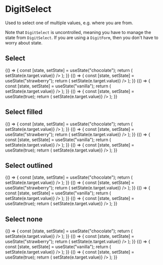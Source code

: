 
<Meta
    title="Elements|DigitSelect"
    component={DigitSelect}
/>

# DigitSelect

Used to select one of multiple values, e.g. where you are from.

Note that `DigitSelect` is uncontrolled, meaning you have to manage the state from `DigitSelect`. If you are using a `DigitForm`, then you don't have to worry about state.

## Select

<Preview>
    <Story name="Normal">
        {() => {
            const [state, setState] = useState("chocolate");
            return (
                <DigitSelect
                    upperLabel="Upper label"
                    lowerLabel="Lower label"
                    valueToTextMap={{
                        chocolate: "Chocolate",
                        vanilla: "Vanilla",
                        strawberry: "Strawberry"
                    }}
                    value={state}
                    onChange={e => setState(e.target.value)}
                />
            );
        }}
    </Story>
    <Story name="Reversed">
        {() => {
            const [state, setState] = useState("strawberry");
            return (
                <DigitSelect
                    upperLabel="Reversed"
                    lowerLabel="Lower label"
                    reverse
                    valueToTextMap={{
                        chocolate: "Chocolate",
                        vanilla: "Vanilla",
                        strawberry: "Strawberry"
                    }}
                    value={state}
                    onChange={e => setState(e.target.value)}
                />
            );
        }}
    </Story>
    <Story name="Other standard value">
        {() => {
            const [state, setState] = useState("vanilla");
            return (
                <DigitSelect
                    upperLabel="Other standard value"
                    lowerLabel="Lower label"
                    valueToTextMap={{
                        chocolate: "Chocolate",
                        vanilla: "Vanilla",
                        strawberry: "Strawberry"
                    }}
                    value={state}
                    onChange={e => setState(e.target.value)}
                />
            );
        }}
    </Story>
    <Story name="Disabled">
        {() => {
            const [state, setState] = useState(true);
            return (
                <DigitSelect
                    upperLabel="Upper label"
                    lowerLabel="Lower label"
                    disabled
                    value={state}
                    onChange={e => setState(e.target.value)}
                />
            );
        }}
    </Story>
</Preview>

## Select filled

<Preview>
    <Story name="Normal filled">
        {() => {
            const [state, setState] = useState("chocolate");
            return (
                <DigitSelect
                    upperLabel="Upper label"
                    lowerLabel="Lower label"
                    filled
                    valueToTextMap={{
                        chocolate: "Chocolate",
                        vanilla: "Vanilla",
                        strawberry: "Strawberry"
                    }}
                    value={state}
                    onChange={e => setState(e.target.value)}
                />
            );
        }}
    </Story>
    <Story name="Reversed filled">
        {() => {
            const [state, setState] = useState("strawberry");
            return (
                <DigitSelect
                    upperLabel="Reversed"
                    lowerLabel="Lower label"
                    reverse
                    filled
                    valueToTextMap={{
                        chocolate: "Chocolate",
                        vanilla: "Vanilla",
                        strawberry: "Strawberry"
                    }}
                    value={state}
                    onChange={e => setState(e.target.value)}
                />
            );
        }}
    </Story>
    <Story name="Other standard value filled">
        {() => {
            const [state, setState] = useState("vanilla");
            return (
                <DigitSelect
                    upperLabel="Other standard value"
                    lowerLabel="Lower label"
                    filled
                    valueToTextMap={{
                        chocolate: "Chocolate",
                        vanilla: "Vanilla",
                        strawberry: "Strawberry"
                    }}
                    value={state}
                    onChange={e => setState(e.target.value)}
                />
            );
        }}
    </Story>
    <Story name="Disabled filled">
        {() => {
            const [state, setState] = useState(true);
            return (
                <DigitSelect
                    upperLabel="Upper label"
                    lowerLabel="Lower label"
                    filled
                    disabled
                    value={state}
                    onChange={e => setState(e.target.value)}
                />
            );
        }}
    </Story>
</Preview>

## Select outlined

<Preview>
    <Story name="Normal outlined">
        {() => {
            const [state, setState] = useState("chocolate");
            return (
                <DigitSelect
                    upperLabel="Upper label"
                    lowerLabel="Lower label"
                    outlined
                    valueToTextMap={{
                        chocolate: "Chocolate",
                        vanilla: "Vanilla",
                        strawberry: "Strawberry"
                    }}
                    value={state}
                    onChange={e => setState(e.target.value)}
                />
            );
        }}
    </Story>
    <Story name="Reversed outlined">
        {() => {
            const [state, setState] = useState("strawberry");
            return (
                <DigitSelect
                    upperLabel="Reversed"
                    lowerLabel="Lower label"
                    reverse
                    outlined
                    valueToTextMap={{
                        chocolate: "Chocolate",
                        vanilla: "Vanilla",
                        strawberry: "Strawberry"
                    }}
                    value={state}
                    onChange={e => setState(e.target.value)}
                />
            );
        }}
    </Story>
    <Story name="Other standard value outlined">
        {() => {
            const [state, setState] = useState("vanilla");
            return (
                <DigitSelect
                    upperLabel="Other standard value"
                    lowerLabel="Lower label"
                    outlined
                    valueToTextMap={{
                        chocolate: "Chocolate",
                        vanilla: "Vanilla",
                        strawberry: "Strawberry"
                    }}
                    value={state}
                    onChange={e => setState(e.target.value)}
                />
            );
        }}
    </Story>
    <Story name="Disabled outlined">
        {() => {
            const [state, setState] = useState(true);
            return (
                <DigitSelect
                    upperLabel="Upper label"
                    lowerLabel="Lower label"
                    outlined
                    disabled
                    value={state}
                    onChange={e => setState(e.target.value)}
                />
            );
        }}
    </Story>
</Preview>

## Select none

<Preview>
    <Story name="Normal none">
        {() => {
            const [state, setState] = useState("chocolate");
            return (
                <DigitSelect
                    upperLabel="Upper label"
                    lowerLabel="Lower label"
                    allowToChooseNone={true}
                    valueToTextMap={{
                        chocolate: "Chocolate",
                        vanilla: "Vanilla",
                        strawberry: "Strawberry"
                    }}
                    value={state}
                    onChange={e => setState(e.target.value)}
                />
            );
        }}
    </Story>
    <Story name="Reversed none">
        {() => {
            const [state, setState] = useState("strawberry");
            return (
                <DigitSelect
                    upperLabel="Reversed"
                    lowerLabel="Lower label"
                    reverse
                    allowToChooseNone={true}
                    valueToTextMap={{
                        chocolate: "Chocolate",
                        vanilla: "Vanilla",
                        strawberry: "Strawberry"
                    }}
                    value={state}
                    onChange={e => setState(e.target.value)}
                />
            );
        }}
    </Story>
    <Story name="Other standard value none">
        {() => {
            const [state, setState] = useState("vanilla");
            return (
                <DigitSelect
                    upperLabel="Other standard value"
                    lowerLabel="Lower label"
                    allowToChooseNone={true}
                    valueToTextMap={{
                        chocolate: "Chocolate",
                        vanilla: "Vanilla",
                        strawberry: "Strawberry"
                    }}
                    value={state}
                    onChange={e => setState(e.target.value)}
                />
            );
        }}
    </Story>
    <Story name="Disabled none">
        {() => {
            const [state, setState] = useState(true);
            return (
                <DigitSelect
                    upperLabel="Upper label"
                    lowerLabel="Lower label"
                    allowToChooseNone={true}
                    disabled
                    value={state}
                    onChange={e => setState(e.target.value)}
                />
            );
        }}
    </Story>
</Preview>

<Props of={DigitSelect} />
